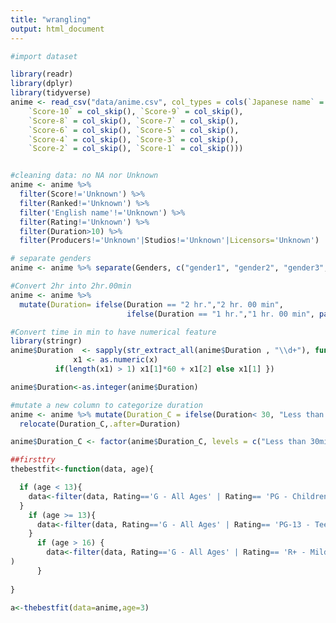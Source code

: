 ```yaml
---
title: "wrangling"
output: html_document
---
```


```r
#import dataset

library(readr)
library(dplyr)
library(tidyverse)
anime <- read_csv("data/anime.csv", col_types = cols(`Japanese name` = col_skip(), 
    `Score-10` = col_skip(), `Score-9` = col_skip(), 
    `Score-8` = col_skip(), `Score-7` = col_skip(), 
    `Score-6` = col_skip(), `Score-5` = col_skip(), 
    `Score-4` = col_skip(), `Score-3` = col_skip(), 
    `Score-2` = col_skip(), `Score-1` = col_skip()))


#cleaning data: no NA nor Unknown
anime <- anime %>%
  filter(Score!='Unknown') %>%
  filter(Ranked!='Unknown') %>% 
  filter('English name'!='Unknown') %>%
  filter(Rating!='Unknown') %>%
  filter(Duration>10) %>%
  filter(Producers!='Unknown'|Studios!='Unknown'|Licensors='Unknown')

# separate genders
anime <- anime %>% separate(Genders, c("gender1", "gender2", "gender3", "gender4","gender5", "gender6"), sep=",")

#Convert 2hr into 2hr.00min
anime <- anime %>%
  mutate(Duration= ifelse(Duration == "2 hr.","2 hr. 00 min",
                          ifelse(Duration == "1 hr.","1 hr. 00 min", paste0(Duration))))

#Convert time in min to have numerical feature
library(stringr)
anime$Duration  <- sapply(str_extract_all(anime$Duration , "\\d+"), function(x) {
              x1 <- as.numeric(x)
          if(length(x1) > 1) x1[1]*60 + x1[2] else x1[1] })

anime$Duration<-as.integer(anime$Duration)

#mutate a new column to categorize duration
anime <- anime %>% mutate(Duration_C = ifelse(Duration< 30, "Less than 30min", ifelse(Duration>= 30 & Duration < 60, "Less than 1h",ifelse(Duration>= 60 & Duration < 120,"more than 1h","more than 2h"))))%>%
  relocate(Duration_C,.after=Duration)

anime$Duration_C <- factor(anime$Duration_C, levels = c("Less than 30min", "Less than 1h", "more than 1h","more than 2h"))
```

```r
##firsttry
thebestfit<-function(data, age){

  if (age < 13){
    data<-filter(data, Rating=='G - All Ages' | Rating== 'PG - Children')
  }
    if (age >= 13){
      data<-filter(data, Rating=='G - All Ages' | Rating== 'PG-13 - Teens 13 or older')
    }
      if (age > 16) {
        data<-filter(data, Rating=='G - All Ages' | Rating== 'R+ - Mild Nudity' |  Rating== 'R - 17+ (violence & profanity)'
)
      }
  
}

a<-thebestfit(data=anime,age=3)
```


